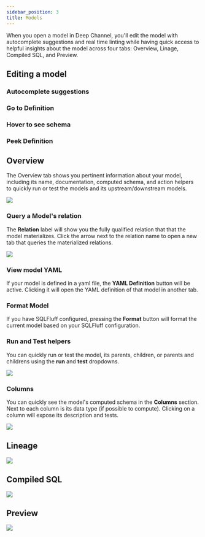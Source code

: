 ```yaml
---
sidebar_position: 3
title: Models
---
```


When you open a <DbtCoreR /> model in Deep Channel, you'll edit the model with autocomplete suggestions and real time linting while having quick access to helpful insights about the model across four tabs: Overview, Linage, Compiled SQL, and Preview.

## Editing a model

### Autocomplete suggestions

### Go to Definition

### Hover to see schema

### Peek Definition

## Overview
The Overview tab shows you pertinent information about your model, including its name, documentation, computed schema, and action helpers to quickly run or test the models and its upstream/downstream models.

<img src="/product/model-overview.png"></img>


### Query a Model's relation
The **Relation** label will show you the fully qualified relation that that the model materializes. Click the arrow next to the relation name to open a new tab that queries the materialized relations.

<img src="/product/query-models-relation.png"></img>

### View model YAML
If your model is defined in a yaml file, the **YAML Definition** button will be active. Clicking it will open the YAML definition of that model in another tab.

### Format Model
If you have SQLFluff configured, pressing the **Format** button will format the current model based on your SQLFluff configuration.

### Run and Test helpers
You can quickly run or test the model, its parents, children, or parents and childrens using the **run** and **test** dropdowns.

<img src="/product/run-and-test-helpers.png"></img>

### Columns
You can quickly see the model's computed schema in the **Columns** section. Next to each column is its data type (if possible to compute). Clicking on a column will expose its description and tests.


<img src="/product/model-overview-columns.png"></img>

## Lineage
<img src="/product/model-lineage.png"></img>

## Compiled SQL
<img src="/product/model-compiled-sql.png"></img>

## Preview
<img src="/product/model-preview.png"></img>